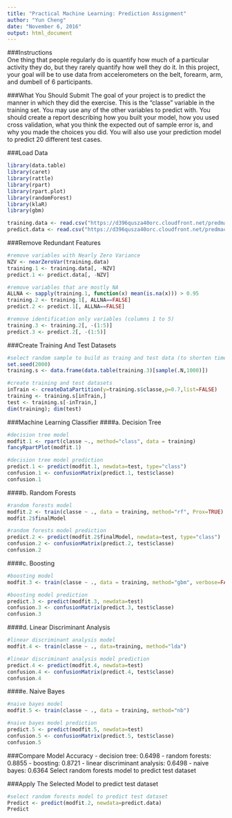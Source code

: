 ---
title: "Practical Machine Learning: Prediction Assignment"
author: "Yun Cheng"
date: "November 6, 2016"
output: html_document
---
###Instructions  
One thing that people regularly do is quantify how much of a particular activity they do, but they rarely quantify how well they do it. In this project, your goal will be to use data from accelerometers on the belt, forearm, arm, and dumbell of 6 participants.

###What You Should Submit
The goal of your project is to predict the manner in which they did the exercise. This is the "classe" variable in the training set. You may use any of the other variables to predict with. You should create a report describing how you built your model, how you used cross validation, what you think the expected out of sample error is, and why you made the choices you did. You will also use your prediction model to predict 20 different test cases.

###Load Data
```{r,results='hide', cache=FALSE, message=FALSE, warning=FALSE}
library(data.table)
library(caret)
library(rattle)
library(rpart)
library(rpart.plot)
library(randomForest)
library(klaR)
library(gbm)

training.data <- read.csv("https://d396qusza40orc.cloudfront.net/predmachlearn/pml-training.csv")
predict.data <- read.csv("https://d396qusza40orc.cloudfront.net/predmachlearn/pml-testing.csv")
```

###Remove Redundant Features
```{r, cache=FALSE, message=FALSE, warning=FALSE}
#remove variables with Nearly Zero Variance
NZV <- nearZeroVar(training.data)
training.1 <- training.data[, -NZV]
predict.1 <- predict.data[, -NZV]
```

```{r, cache=FALSE, message=FALSE, warning=FALSE}
#remove variables that are mostly NA
ALLNA <- sapply(training.1, function(x) mean(is.na(x))) > 0.95
training.2 <- training.1[, ALLNA==FALSE]
predict.2 <- predict.1[, ALLNA==FALSE]
```

```{r, cache=FALSE, message=FALSE, warning=FALSE}
#remove identification only variables (columns 1 to 5)
training.3 <- training.2[, -(1:5)]
predict.3 <- predict.2[, -(1:5)]
```

###Create Training And Test Datasets
```{r, cache=FALSE, message=FALSE, warning=FALSE}
#select random sample to build as traing and test data (to shorten time consuming)
set.seed(2000)
training.s <- data.frame(data.table(training.3)[sample(.N,1000)])

#create training and test datasets
inTrain <- createDataPartition(y=training.s$classe,p=0.7,list=FALSE)
training <- training.s[inTrain,]
test <- training.s[-inTrain,]
dim(training); dim(test)
```

###Machine Learning Classifier
####a. Decision Tree
```{r, cache=FALSE, message=FALSE, warning=FALSE}
#decision tree model
modfit.1 <- rpart(classe ~., method="class", data = training)
fancyRpartPlot(modfit.1)
```

```{r, cache=FALSE, message=FALSE, warning=FALSE}
#decision tree model prediction
predict.1 <- predict(modfit.1, newdata=test, type="class")
confusion.1 <- confusionMatrix(predict.1, test$classe)
confusion.1
```

####b. Random Forests
```{r, cache=FALSE, message=FALSE, warning=FALSE}
#random forests model
modfit.2 <- train(classe ~ ., data = training, method="rf", Prox=TRUE)
modfit.2$finalModel
```

```{r, cache=FALSE, message=FALSE, warning=FALSE}
#random forests model prediction
predict.2 <- predict(modfit.2$finalModel, newdata=test, type="class")
confusion.2 <- confusionMatrix(predict.2, test$classe)
confusion.2
```

####c. Boosting
```{r, cache=FALSE, message=FALSE, warning=FALSE}
#boosting model
modfit.3 <- train(classe ~ ., data = training, method="gbm", verbose=FALSE)
```

```{r, cache=FALSE, message=FALSE, warning=FALSE}
#boosting model prediction
predict.3 <- predict(modfit.3, newdata=test)
confusion.3 <- confusionMatrix(predict.3, test$classe)
confusion.3
```

####d. Linear Discriminant Analysis
```{r, cache=FALSE, message=FALSE, warning=FALSE}
#linear discriminant analysis model
modfit.4 <- train(classe ~ ., data=training, method="lda")
```

```{r, cache=FALSE, message=FALSE, warning=FALSE}
#linear discriminant analysis model prediction
predict.4 <- predict(modfit.4, newdata=test)
confusion.4 <- confusionMatrix(predict.4, test$classe)
confusion.4
```

####e. Naive Bayes 
```{r, cache=FALSE, message=FALSE, warning=FALSE}
#naive bayes model
modfit.5 <- train(classe ~ ., data = training, method="nb")
```

```{r, cache=FALSE, message=FALSE, warning=FALSE}
#naive bayes model prediction
predict.5 <- predict(modfit.5, newdata=test)
confusion.5 <- confusionMatrix(predict.5, test$classe)
confusion.5
```

###Compare Model Accuracy
- decision tree: 0.6498
- random forests: 0.8855
- boosting: 0.8721
- linear discriminant analysis: 0.6498
- naive bayes: 0.6364
Select random forests model to predict test dataset

###Apply The Selected Model to predict test dataset
```{r, cache=FALSE, message=FALSE, warning=FALSE}
#select random forests model to predict test dataset
Predict <- predict(modfit.2, newdata=predict.data)
Predict
```
